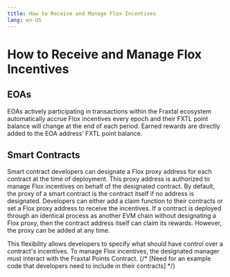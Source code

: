 ```yaml
---
title: How to Receive and Manage Flox Incentives
lang: en-US
---
```


# How to Receive and Manage Flox Incentives

## EOAs

EOAs actively participating in transactions within the Fraxtal ecosystem automatically accrue Flox incentives every epoch and their FXTL point balance will change at the end of each period. Earned rewards are directly added to the EOA address’ FXTL point balance.

## Smart Contracts

Smart contract developers can designate a Flox proxy address for each contract at the time of deployment. This proxy address is authorized to manage Flox incentives on behalf of the designated contract. By default, the proxy of a smart contract is the contract itself if no address is designated. Developers can either add a claim function to their contracts or set a Flox proxy address to receive the incentives. If a contract is deployed through an identical process as another EVM chain without designating a Flox proxy, then the contract address itself can claim its rewards. However, the proxy can be added at any time.

This flexibility allows developers to specify what should have control over a contract's incentives. To manage Flox incentives, the designated manager must interact with the Fraxtal Points Contract.
{/* [Need for an example code that developers need to include in their contracts] */}
